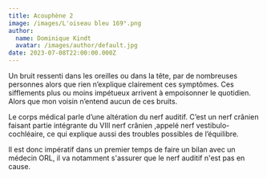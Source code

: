 ```yaml
---
title: Acouphène 2
image: /images/L'oiseau bleu 169°.png
author:
  name: Dominique Kindt
  avatar: /images/author/default.jpg
date: 2023-07-08T22:00:00.000Z
---
```


Un bruit ressenti dans les oreilles ou dans la tête, par de nombreuses personnes alors que rien n’explique clairement ces symptômes. Ces sifflements plus ou moins impétueux  arrivent à empoisonner le quotidien.
Alors que mon voisin n’entend aucun de ces bruits.

Le corps médical parle d’une altération du nerf auditif.
C’est un nerf crânien faisant partie intégrante du VIII nerf crânien ,appelé nerf vestibulo-cochléaire, ce qui explique aussi des troubles possibles de l’équilibre.

Il est donc impératif dans un premier temps de faire un bilan avec un médecin ORL, il va notamment s'assurer que le nerf auditif n'est pas en cause.
